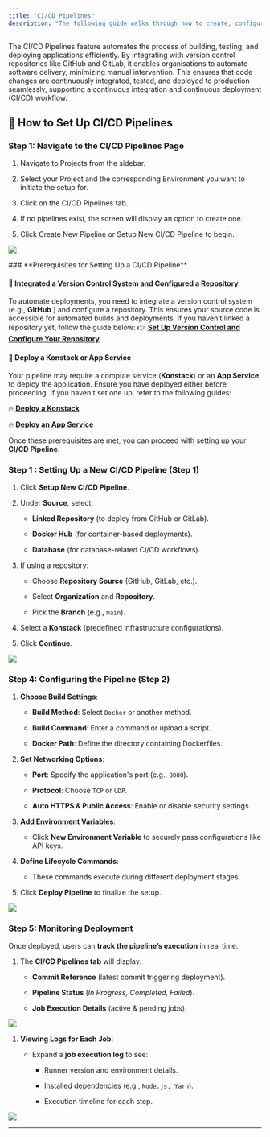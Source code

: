 ```yaml
---
title: "CI/CD Pipelines"
description: "The following guide walks through how to create, configure, and monitor CI/CD pipelines within an Environment for a specified project."
---
```


<Note>
  The CI/CD Pipelines feature automates the process of building, testing, and deploying applications efficiently. By integrating with version control repositories like GitHub and GitLab, it enables organisations to automate software delivery, minimizing manual intervention. This ensures that code changes are continuously integrated, tested, and deployed to production seamlessly, supporting a continuous integration and continuous deployment (CI/CD) workflow.
</Note>

## 🎯  How to Set Up CI/CD Pipelines

### **Step 1: Navigate to the CI/CD Pipelines Page**

1. Navigate to Projects from the sidebar.

2. Select your Project and the corresponding  Environment you want to initiate the setup for.

3. Click on the CI/CD Pipelines tab.

4. If no pipelines exist, the screen will display an option to create one.

5. Click Create New Pipeline or Setup New CI/CD Pipeline to begin.

![](https://api.monosnap.com/file/download?id=4kTceMT7AHTIyuRduAgZA2HkTFnRem)

<Note>
  ### **Prerequisites for Setting Up a CI/CD Pipeline**

  #### 📌 **Integrated a Version Control System and Configured a Repository**

  To automate deployments, you need to integrate a version control system (e.g., **GitHub** ) and configure a repository. This ensures your source code is accessible for automated builds and deployments. If you haven’t linked a repository yet, follow the guide below:
  👉 [**Set Up Version Control and Configure Your Repository**](#)

  #### 📌 **Deploy a Konstack or App Service**

  Your pipeline may require a compute service (**Konstack**) or an **App Service** to deploy the application. Ensure you have deployed either before proceeding. If you haven't set one up, refer to the following guides:

  🔥  [**Deploy a Konstack**](#)

  🔥  [**Deploy an App Service**](#)

  Once these prerequisites are met, you can proceed with setting up your **CI/CD Pipeline**.
</Note>

### **Step 1 : Setting Up a New CI/CD Pipeline (Step 1)**

1. Click **Setup New CI/CD Pipeline**.

2. Under **Source**, select:

   * **Linked Repository** (to deploy from GitHub or GitLab).

   * **Docker Hub** (for container-based deployments).

   * **Database** (for database-related CI/CD workflows).

3. If using a repository:

   * Choose **Repository Source** (GitHub, GitLab, etc.).

   * Select **Organization** and **Repository**.

   * Pick the **Branch** (e.g., `main`).

4. Select a **Konstack** (predefined infrastructure configurations).

5. Click **Continue**.

![](https://api.monosnap.com/file/download?id=f558demMhWIvVvUvvzWOf25FWJuhbo)

### **Step 4: Configuring the Pipeline (Step 2)**

1. **Choose Build Settings**:

   * **Build Method**: Select `Docker` or another method.

   * **Build Command**: Enter a command or upload a script.

   * **Docker Path**: Define the directory containing Dockerfiles.

2. **Set Networking Options**:

   * **Port**: Specify the application's port (e.g., `8080`).

   * **Protocol**: Choose `TCP` or `UDP`.

   * **Auto HTTPS & Public Access**: Enable or disable security settings.

3. **Add Environment Variables**:

   * Click **New Environment Variable** to securely pass configurations like API keys.

4. **Define Lifecycle Commands**:

   * These commands execute during different deployment stages.

5. Click **Deploy Pipeline** to finalize the setup.

![](https://api.monosnap.com/file/download?id=W0QVUnFjz5X4KSO15dNaRru2yQ4smR)

### **Step 5: Monitoring Deployment**

Once deployed, users can **track the pipeline’s execution** in real time.

1. The **CI/CD Pipelines tab** will display:

   * **Commit Reference** (latest commit triggering deployment).

   * **Pipeline Status** (*In Progress, Completed, Failed*).

   * **Job Execution Details** (active & pending jobs).

![](https://api.monosnap.com/file/download?id=EOdJHXvtdnBZIc7EN01CA9iT9P9O7Y)

1. **Viewing Logs for Each Job**:

   * Expand a **job execution log** to see:

     * Runner version and environment details.

     * Installed dependencies (e.g., `Node.js, Yarn`).

     * Execution timeline for each step.

![](https://api.monosnap.com/file/download?id=MkU4rEIZvneoq2r3JTWGeUxsOZr5la)

***

##